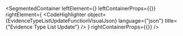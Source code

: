 
<SegmentedContainer
  leftElement={<EvidenceTypeListUpdateFunctionDesc />}
  leftContainerProps={{}}
  rightElement={
    <CodeHighlighter
      object={EvidenceTypeListUpdateFunctionVisualJson}
      language={"json"}
      title={"Evidence Type List Update"}
    />
  }
  rightContainerProps={{}}
/>

<EvidenceTypeListUpdateCommandIndex />

<EvidenceTypeListUpdatedEventIndex />

<div
  class={"spacer"}
/>


